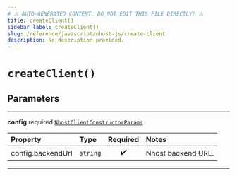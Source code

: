 ```yaml
---
# ⚠️ AUTO-GENERATED CONTENT. DO NOT EDIT THIS FILE DIRECTLY! ⚠️
title: createClient()
sidebar_label: createClient()
slug: /reference/javascript/nhost-js/create-client
description: No description provided.
---
```


# `createClient()`

## Parameters

---

**<span className="parameter-name">config</span>** <span className="optional-status">required</span> [`NhostClientConstructorParams`](/reference/docgen/javascript/nhost-js/types/nhost-client-constructor-params)

| Property                                                                                      | Type     | Required | Notes              |
| :-------------------------------------------------------------------------------------------- | :------- | :------: | :----------------- |
| <span className="parameter-name"><span className="light-grey">config.</span>backendUrl</span> | `string` |    ✔️    | Nhost backend URL. |

---
